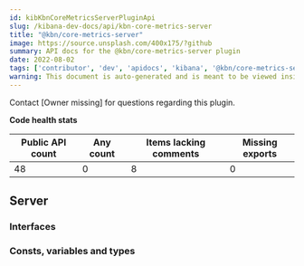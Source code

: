 ```yaml
---
id: kibKbnCoreMetricsServerPluginApi
slug: /kibana-dev-docs/api/kbn-core-metrics-server
title: "@kbn/core-metrics-server"
image: https://source.unsplash.com/400x175/?github
summary: API docs for the @kbn/core-metrics-server plugin
date: 2022-08-02
tags: ['contributor', 'dev', 'apidocs', 'kibana', '@kbn/core-metrics-server']
warning: This document is auto-generated and is meant to be viewed inside our experimental, new docs system. Reach out in #docs-engineering for more info.
---
```




Contact [Owner missing] for questions regarding this plugin.

**Code health stats**

| Public API count  | Any count | Items lacking comments | Missing exports |
|-------------------|-----------|------------------------|-----------------|
| 48 | 0 | 8 | 0 |

## Server

### Interfaces
<DocDefinitionList data={kbnCoreMetricsServerObj.server.interfaces}/>

### Consts, variables and types
<DocDefinitionList data={kbnCoreMetricsServerObj.server.misc}/>

